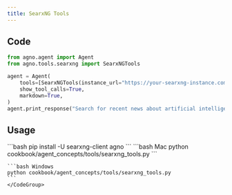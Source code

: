 ```yaml
---
title: SearxNG Tools
---
```


## Code

```python cookbook/agent_concepts/tools/searxng_tools.py
from agno.agent import Agent
from agno.tools.searxng import SearxNGTools

agent = Agent(
    tools=[SearxNGTools(instance_url="https://your-searxng-instance.com")],
    show_tool_calls=True,
    markdown=True,
)
agent.print_response("Search for recent news about artificial intelligence")
```

## Usage

<Steps>
  <Snippet file="create-venv-step.mdx" />

  <Step title="Install libraries">
    ```bash
    pip install -U searxng-client agno
    ```
  </Step>

  <Step title="Run Agent">
    <CodeGroup>
    ```bash Mac
    python cookbook/agent_concepts/tools/searxng_tools.py
    ```

    ```bash Windows
    python cookbook/agent_concepts/tools/searxng_tools.py
    ```
    </CodeGroup>
  </Step>
</Steps>